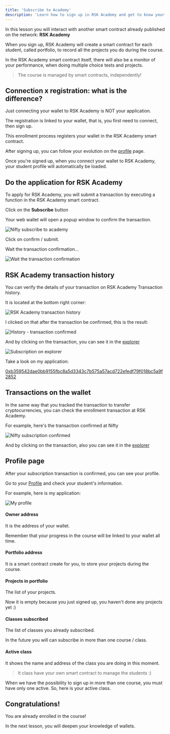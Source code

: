 ```yaml
---
title: 'Subscribe to Academy'
description: 'Learn how to sign up in RSK Academy and get to know your profile page'
---
```


In this lesson you will interact with another smart contract already published on the network: **RSK Academy**

When you sign up,
RSK Academy will create a smart contract for each student, called portfolio,
to record all the projects you do during the course.

In the RSK Academy smart contract itself, there will also be a monitor of your performance,
when doing multiple choice tests and projects.

> The course is managed by smart contracts, independently!

## Connection x registration: what is the difference?

Just connecting your wallet to RSK Academy is NOT your application.

The registration is linked to your wallet, that is,
you first need to connect, then sign up.

This enrollment process registers your wallet in the RSK Academy smart contract.

After signing up, you can follow your evolution on the [profile](/profile) page.

Once you're signed up,
when you connect your wallet to RSK Academy,
your student profile will automatically be loaded.

## Do the application for **RSK Academy**

To apply for RSK Academy,
you will submit a transaction by executing a function in the RSK Academy smart contract.

Click on the **Subscribe** button

<SubscribeAcademy contractName='Developer' />

Your web wallet will open a popup window to confirm the transaction.

![Nifty subscribe to academy](/img/courses/dev/01/subscribe-to-academy/image-01.png)

Click on confirm / submit.

Wait the transaction confirmation...

![Wait the transaction confirmation](/img/courses/dev/01/subscribe-to-academy/image-02.png)

## RSK Academy transaction history

You can verify the details of your transaction on RSK Academy Transaction history.

It is located at the bottom right corner:

![RSK Academy transaction history](/img/courses/dev/01/subscribe-to-academy/image-03.png)

I clicked on that after the transaction be confirmed, this is the result:

![History - transaction confirmed](/img/courses/dev/01/subscribe-to-academy/image-04.png)

And by clicking on the transaction,
you can see it in the [explorer](https://explorer.testnet.rsk.co/)

![Subscription on explorer](/img/courses/dev/01/subscribe-to-academy/image-05.png)

Take a look on my application:

[0xb359542dae0bb9155fbc8a5d3343c7b575a57acd722efedf79f018bc5a9f2852](https://explorer.testnet.rsk.co/tx/0xb359542dae0bb9155fbc8a5d3343c7b575a57acd722efedf79f018bc5a9f2852)

## Transactions on the wallet

In the same way that you tracked the transaction to transfer cryptocurrencies,
you can check the enrollment transaction at RSK Academy.

For example, here's the transaction confirmed at Nifty

![Nifty subscription confirmed](/img/courses/dev/01/subscribe-to-academy/image-06.png)

And by clicking on the transaction, also
you can see it in the [explorer](https://explorer.testnet.rsk.co/)

## Profile page

After your subscription transaction is confirmed,
you can see your profile.

Go to your [Profile](/profile)
and check your student's information.

For example, here is my application:

![My profile](/img/courses/dev/01/subscribe-to-academy/image-07.png)

#### Owner address

It is the address of your wallet.

Remember that your progress in the course will be linked to your wallet all time.

#### Portfolio address

It is a smart contract create for you, to store your projects during the course.

#### Projects in portfolio

The list of your projects.

Now it is empty because you just signed up, you haven't done any projects yet :)

#### Classes subscribed

The list of classes you already subscribed.

In the future you will can subscribe in more than one course / class.

#### Active class

It shows the name and address of the class you are doing in this moment.

> It class have your own smart contract to manage the students :)

When we have the possibility to sign up in more than one course,
you must have only one active.
So, here is your active class.

## Congratulations!

You are already enrolled in the course!

In the next lesson, you will deepen your knowledge of wallets.
